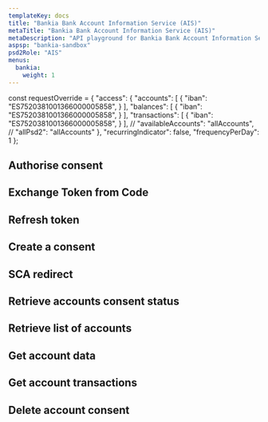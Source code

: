 ```yaml
---
templateKey: docs
title: "Bankia Bank Account Information Service (AIS)"
metaTitle: "Bankia Bank Account Information Service (AIS)"
metaDescription: "API playground for Bankia Bank Account Information Service (AIS)"
aspsp: "bankia-sandbox"
psd2Role: "AIS"
menus:
  bankia: 
    weight: 1
---
```




const requestOverride = {
  "access": {
    "accounts": [
      {
        "iban": "ES7520381001366000005858",
      }
    ],
    "balances": [
      {
        "iban": "ES7520381001366000005858",
      }
    ],
    "transactions": [
      {
        "iban": "ES7520381001366000005858",
      }
    ],
    // "availableAccounts": "allAccounts",
    // "allPsd2": "allAccounts"
  },
  "recurringIndicator": false,
  "frequencyPerDay": 1
};




  <step>

  ## Authorise consent

  <AuthoriseStep/>
  </step>
  <step>

  ## Exchange Token from Code

  <CreateToken/>
  </step>
  <step>

  ## Refresh token

  <RefreshToken/>
  </step>
  <step>

  ## Create a consent

  <StepCreateAccountConsent requestOverride={requestOverride} />
  </step>
  <step>

  ## SCA redirect

  <SCAStep/>
  </step>
  <step>

  ## Retrieve accounts consent status

  <AccountConsentStatus/>
  </step>
  <step>

  ## Retrieve list of accounts

  <StepAccounts/>
  </step>
  <step>

  ## Get account data

  <StepAccount/>
  </step>
  <step>

  ## Get account transactions

  <StepTransactions/>
  </step>
  <step>

  ## Delete account consent

  <DeleteAccountConsent/>
  </step>

